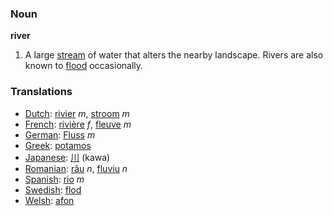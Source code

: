=== Noun ===

'''river'''

#A large [[stream]] of water that alters the nearby landscape.  Rivers are also known to [[flood]] occasionally.

=== Translations ===
*[[Dutch]]: [[rivier]] ''m'', [[stroom]] ''m''
*[[French]]: [[rivière]] ''f'', [[fleuve]] ''m''
*[[German]]: [[Fluss]] ''m''
*[[Greek]]: [[potamos]]
*[[Japanese]]: [[川]] (kawa)
*[[Romanian]]: [[râu]] ''n'', [[fluviu]] ''n''
*[[Spanish]]: [[rio]] ''m''
*[[Swedish]]: [[flod]]
*[[Welsh]]: [[afon]]